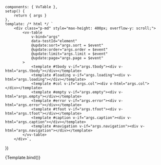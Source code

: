 
<Meta
	title="Components/Table"
	component={VvTable}
	args={defaultArgs}
	argTypes={argTypes}
/>

	components: { VvTable },
	setup() {
		return { args }
	},
	template: /* html */ `
		<div class="p-md" style="max-height: 400px; overflow-y: scroll;">
			<vv-table
				v-bind="args"
				data-testId="element"
				@update:sort="args.sort = $event"
				@update:order="args.order = $event"
				@update:limit="args.limit = $event"
				@update:page="args.page = $event"
			>
				<template #tbody v-if="args.tbody"><div v-html="args.tbody"></div></template>
				<template #loading v-if="args.loading"><div v-html="args.loading"></div></template>
				<template #col v-if="args.col"><div v-html="args.col"></div></template>
				<template #empty v-if="args.empty"><div v-html="args.empty"></div></template>
				<template #error v-if="args.error"><div v-html="args.error"></div></template>
				<template #tfoot v-if="args.tfoot"><div v-html="args.tfoot"></div></template>
				<template #caption v-if="args.caption"><div v-html="args.caption"></div></template>
				<template #navigation v-if="args.navigation"><div v-html="args.navigation"></div></template>
			</vv-table>
		</div>`,
})

<Canvas>
	<Story name="Default" play={defaultTest}>
		{Template.bind()}
	</Story>
</Canvas>
